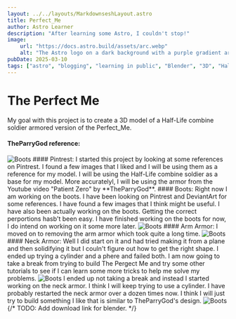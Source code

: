 ```yaml
---
layout: ../../layouts/MarkdownseshLayout.astro
title: Perfect_Me
author: Astro Learner
description: "After learning some Astro, I couldn't stop!"
image:
    url: "https://docs.astro.build/assets/arc.webp"
    alt: "The Astro logo on a dark background with a purple gradient arc."
pubDate: 2025-03-10
tags: ["astro", "blogging", "learning in public", "Blender", "3D", "Half-Life"]
---
```


# The Perfect Me
My goal with this project is to create a 3D model of a Half-Life combine soldier armored
version of the Perfect_Me.
#### TheParryGod reference:
<Image src={TheParryGod} alt="Boots" width={500} height={300} />
#### Pintrest:
I started this project by looking at some references on Pintrest. I found a few images that I liked and
I will be using them as a reference for my model. I will be using the Half-Life combine soldier as a base
for my model. More accuratelyl, I will be using the armor from the Youtube video "Patient Zero"
by **TheParryGod**.
#### Boots:
Right now I am working on the boots. I have been looking on Pintrest and DeviantArt for some
references. I have found a few images that I think might be useful.
 I have also been actually working on the boots. Getting the correct perportions hasb't been easy.
 I have finished working on the boots for now, I do intend on working on it some more later.
<Image src={Boots} alt="Boots" width={500} height={300} />
#### Arm Armor:
 I moved on to removing the arm armor which took quite a long time.
<Image src={ArmArmorR} alt="Boots" width={500} height={300} />
#### Neck Armor:
Well I did start on it and had tried making it from a plane and then solidifying it but I couln't figure out
how to get the right shape. I ended up trying a cylinder and a phere and failed both.
I am now going to take a break from trying to build The Pergect Me and try some other tutorials to see if I can
learn some more tricks to help me solve my problems.
<Image src={NeckArmor} alt="Boots" width={500} height={300} />
I ended up not taking a break and instead I started working on the neck armor. I think I will keep trying to 
use a cylinder. I have probably restarted the neck armor over a dozen times now.
I think I will just try to build something I like that is similar to TheParryGod's design.
<Image src={NeckK} alt="Boots" width={500} height={300} />
 {/*
 TODO:
 Add download link for blender.
 */}